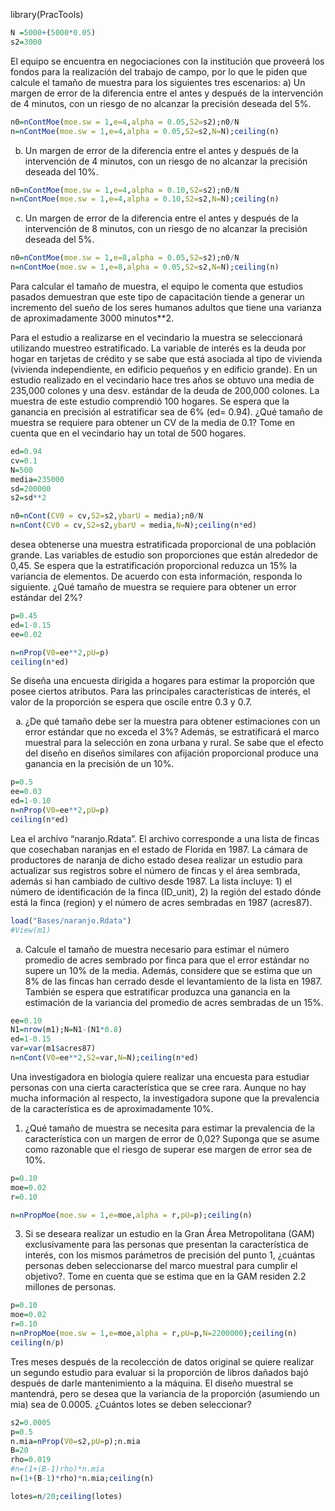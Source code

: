 library(PracTools)
```r
N =5000+(5000*0.05)
s2=3000
```

El equipo se encuentra en negociaciones con la institución que proveerá los fondos para la realización del
trabajo de campo, por lo que le piden que calcule el tamaño de muestra para los siguientes tres escenarios:
a) Un margen de error de la diferencia entre el antes y después de la intervención de 4 minutos, con un riesgo
de no alcanzar la precisión deseada del 5%.
```r
n0=nContMoe(moe.sw = 1,e=4,alpha = 0.05,S2=s2);n0/N
n=nContMoe(moe.sw = 1,e=4,alpha = 0.05,S2=s2,N=N);ceiling(n)
```

b) Un margen de error de la diferencia entre el antes y después de la intervención de 4 minutos, con un riesgo
de no alcanzar la precisión deseada del 10%.
```r
n0=nContMoe(moe.sw = 1,e=4,alpha = 0.10,S2=s2);n0/N
n=nContMoe(moe.sw = 1,e=4,alpha = 0.10,S2=s2,N=N);ceiling(n)
```

c) Un margen de error de la diferencia entre el antes y después de la intervención de 8 minutos, con un riesgo
de no alcanzar la precisión deseada del 5%.
```r
n0=nContMoe(moe.sw = 1,e=8,alpha = 0.05,S2=s2);n0/N
n=nContMoe(moe.sw = 1,e=8,alpha = 0.05,S2=s2,N=N);ceiling(n)
```

Para calcular el tamaño de muestra, el equipo le comenta que estudios pasados demuestran que este tipo de
capacitación tiende a generar un incremento del sueño de los seres humanos adultos que tiene una varianza
de aproximadamente 3000 minutos**2.


Para el estudio a realizarse en el vecindario la muestra se seleccionará
utilizando muestreo estratificado. La variable de interés es la deuda
por hogar en tarjetas de crédito y se sabe que está asociada al tipo de
vivienda (vivienda independiente, en edificio pequeños y en edificio
grande). En un estudio realizado en el vecindario hace tres años se
obtuvo una media de 235,000 colones y una desv. estándar de la deuda de
200,000 colones. La muestra de este estudio comprendió 100 hogares. Se
espera que la ganancia en precisión al estratificar sea de 6% (ed=
0.94). ¿Qué tamaño de muestra se requiere para obtener un CV de la media
de 0.1? Tome en cuenta que en el vecindario hay un total de 500 hogares.

```r
ed=0.94
cv=0.1
N=500
media=235000
sd=200000
s2=sd**2

n0=nCont(CV0 = cv,S2=s2,ybarU = media);n0/N
n=nCont(CV0 = cv,S2=s2,ybarU = media,N=N);ceiling(n*ed)
```
desea obtenerse una muestra estratificada proporcional de una población grande. Las variables de estudio son proporciones que están alrededor de 0,45. Se espera que la estratificación proporcional reduzca un 15% la variancia de elementos. De acuerdo con esta información, responda lo siguiente.
¿Qué tamaño de muestra se requiere para obtener un error estándar del 2%?
```r
p=0.45
ed=1-0.15
ee=0.02

n=nProp(V0=ee**2,pU=p)
ceiling(n*ed)
```
Se diseña una encuesta dirigida a hogares para estimar la proporción que posee ciertos atributos. Para las principales características de interés, el valor de la proporción se espera que oscile entre 0.3 y 0.7. 

a)	¿De qué tamaño debe ser la muestra para obtener estimaciones con un error estándar que no exceda el 3%? Además, se estratificará el marco muestral para la selección en zona urbana y rural. Se sabe que el efecto del diseño en diseños similares con afijación proporcional produce una ganancia en la precisión de un 10%.
```r
p=0.5
ee=0.03
ed=1-0.10
n=nProp(V0=ee**2,pU=p)
ceiling(n*ed)
```

Lea el archivo “naranjo.Rdata”. El archivo corresponde a una lista de fincas que cosechaban naranjas en el estado de Florida en 1987. La cámara de productores de naranja de dicho estado desea realizar un estudio para actualizar sus registros sobre el número de fincas y el área sembrada, además si han cambiado de cultivo desde 1987. 
La lista incluye: 1) el número de identificación de la finca (ID_unit), 2) la región del estado dónde está la finca (region) y el número de acres sembradas en 1987 (acres87). 

```r
load("Bases/naranjo.Rdata")
#View(m1)
```

a)	Calcule el tamaño de muestra necesario para estimar el número promedio de acres sembrado por finca para que el error estándar no supere un 10% de la media. Además, considere que se estima que un 8% de las fincas han cerrado desde el levantamiento de la lista en 1987. También se espera que estratificar produzca una ganancia en la estimación de la variancia del promedio de acres sembradas de un 15%.
```r
ee=0.10
N1=nrow(m1);N=N1-(N1*0.8)
ed=1-0.15
var=var(m1$acres87)
n=nCont(V0=ee**2,S2=var,N=N);ceiling(n*ed)

```


Una investigadora en biología quiere realizar una encuesta para estudiar personas con una cierta característica que se cree rara. Aunque no hay mucha información al respecto, la investigadora supone que la prevalencia de la característica es de aproximadamente 10%.

1. ¿Qué tamaño de muestra se necesita para estimar la prevalencia de la característica
con un margen de error de 0,02? Suponga que se asume como razonable que el riesgo
de superar ese margen de error sea de 10%.

```r
p=0.10
moe=0.02
r=0.10

n=nPropMoe(moe.sw = 1,e=moe,alpha = r,pU=p);ceiling(n)
```

3. Si se deseara realizar un estudio en la Gran Área Metropolitana (GAM) exclusivamente para las personas que presentan la característica de interés, con los mismos parámetros de precisión del punto 1, ¿cuántas personas deben seleccionarse del marco muestral para cumplir el objetivo?. Tome en cuenta que se estima que en la GAM residen 2.2 millones de personas.

```r
p=0.10
moe=0.02
r=0.10
n=nPropMoe(moe.sw = 1,e=moe,alpha = r,pU=p,N=2200000);ceiling(n)
ceiling(n/p)
```
Tres meses después de la recolección de datos original se quiere 
realizar un segundo estudio para evaluar si la proporción de libros 
dañados bajó después de darle mantenimiento a la máquina. El 
diseño muestral se mantendrá, pero se desea que la variancia de la 
proporción (asumiendo un mia) sea de 0.0005. ¿Cuántos lotes se 
deben seleccionar?
```r
s2=0.0005
p=0.5
n.mia=nProp(V0=s2,pU=p);n.mia
B=20
rho=0.019
#n=(1+(B-1)rho)*n.mia
n=(1+(B-1)*rho)*n.mia;ceiling(n)

lotes=n/20;ceiling(lotes)
```


